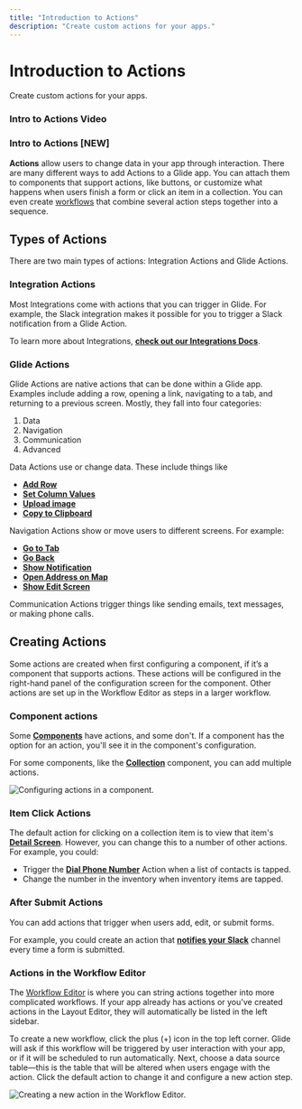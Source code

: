 ```yaml
---
title: "Introduction to Actions"
description: "Create custom actions for your apps."
---
```


# Introduction to Actions

Create custom actions for your apps.

### Intro to Actions Video

### Intro to Actions [NEW]

**Actions** allow users to change data in your app through interaction. There are many different ways to add Actions to a Glide app. You can attach them to components that support actions, like buttons, or customize what happens when users finish a form or click an item in a collection. You can even create [workflows](/automation/workflows) that combine several action steps together into a sequence.

## **Types of Actions**

There are two main types of actions: Integration Actions and Glide Actions.

### **Integration Actions**

Most Integrations come with actions that you can trigger in Glide. For example, the Slack integration makes it possible for you to trigger a Slack notification from a Glide Action.

To learn more about Integrations, [**check out our Integrations Docs**](/automation/integrations).

### **Glide Actions**

Glide Actions are native actions that can be done within a Glide app. Examples include adding a row, opening a link, navigating to a tab, and returning to a previous screen. Mostly, they fall into four categories:

1. Data
2. Navigation
3. Communication
4. Advanced

Data Actions use or change data. These include things like

- [**Add Row**](/add-row)
- [**Set Column Values**](/set-column-values)
- [**Upload image**](/use-cases/images-in-glide)
- [**Copy to Clipboard**](/copy-to-clipboard)

Navigation Actions show or move users to different screens. For example:

- [**Go to Tab**](/go-to-tab)
- [**Go Back**](/go-back)
- [**Show Notification**](/show-notification)
- [**Open Address on Map**](/automation/actions/open-address-on-map)
- [**Show Edit Screen**](/show-edit-screen)

Communication Actions trigger things like sending emails, text messages, or making phone calls.

## **Creating Actions**

Some actions are created when first configuring a component, if it’s a component that supports actions. These actions will be configured in the right-hand panel of the configuration screen for the component. Other actions are set up in the Workflow Editor as steps in a larger workflow.

### **Component actions**

Some [**Components**](/components) have actions, and some don't. If a component has the option for an action, you'll see it in the component's configuration.

For some components, like the [**Collection**](/collection-components) component, you can add multiple actions.



![Configuring actions in a component.](https://images.ctfassets.net/yreygbm72t08/7eQtZTA6uYbCYKwXU0FqX6/538b93839e09eac5305bcc619a70a780/image__29_.png)



### **Item Click Actions**

The default action for clicking on a collection item is to view that item's [**Detail Screen**](/screens#details-screen). However, you can change this to a number of other actions. For example, you could:

- Trigger the [**Dial Phone Number**](/dial-phone-number) Action when a list of contacts is tapped.
- Change the number in the inventory when inventory items are tapped.

### **After Submit Actions**

You can add actions that trigger when users add, edit, or submit forms.

For example, you could create an action that [**notifies your Slack**](/slack) channel every time a form is submitted.

### Actions in the Workflow Editor

The [Workflow Editor](s/getting-started/introduction-to-workflows#the-workflow-editor) is where you can string actions together into more complicated workflows. If your app already has actions or you've created actions in the Layout Editor, they will automatically be listed in the left sidebar.

To create a new workflow, click the plus (+) icon in the top left corner. Glide will ask if this workflow will be triggered by user interaction with your app, or if it will be scheduled to run automatically. Next, choose a data source table—this is the table that will be altered when users engage with the action. Click the default action to change it and configure a new action step.



![Creating a new action in the Workflow Editor.](https://images.ctfassets.net/yreygbm72t08/45CWEvlGF3mjcwGYirRcXY/1b67777b270c0d524c02a227685d7260/CleanShot_2024-11-18_at_11_.11.10_2x.png)





